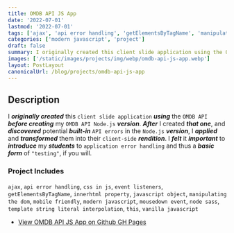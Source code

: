 ```yaml
---
title: OMDB API JS App
date: '2022-07-01'
lastmod: '2022-07-01'
tags: ['ajax', 'api error handling', 'getElementsByTagName', 'manipulating the dom', 'this']
categories: ['modern javascript', 'project']
draft: false
summary: I originally created this client slide application using the OMDB API before creating my OMDB API Node.js version. After I created that one, and discovered potential built-in API errors in the Node.js version, I applied and transformed them into their client-side rendition. I felt it important to introduce my students to application error handling and thus a basic form of "testing", if you will.
images: ['/static/images/projects/img/webp/omdb-api-js-app.webp']
layout: PostLayout
canonicalUrl: /blog/projects/omdb-api-js-app
---
```


## Description

I **_originally created_** this `client slide application` **_using_** the `OMDB API` **_before creating_** my `OMDB API Node.js` **_version_**. **_After_** I created **_that one_**, and **_discovered_** potential **_built-in_** `API errors` in the `Node.js` **_version_**, I **_applied_** and **_transformed_** them into their `client-side` **_rendition_**. I **_felt_** it **_important_** to **_introduce_** my **_students_** to `application error handling` and thus a **_basic form_** of `"testing"`, if you will.

### Project Includes

`ajax`, `api error handling`, `css in js`, `event listeners`, `getElementsByTagName`, `innerhtml property`, `javascript object`, `manipulating the dom`, `mobile friendly`, `modern javascript`, `mousedown event`, `node sass`, `template string literal interpolation`, `this`, `vanilla javascript`

- [View OMDB API JS App on Github GH Pages](https://interglobalmedia.github.io/omdb-api-js/)
